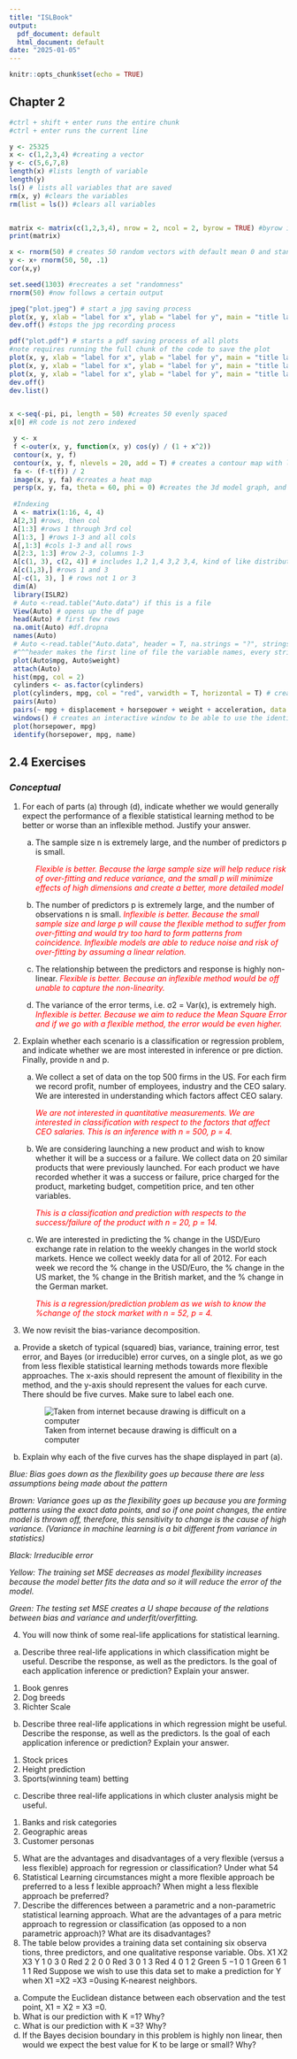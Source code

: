 ```yaml
---
title: "ISLBook"
output:
  pdf_document: default
  html_document: default
date: "2025-01-05"
---
```


```r
knitr::opts_chunk$set(echo = TRUE)
```

## Chapter 2

```r
#ctrl + shift + enter runs the entire chunk 
#ctrl + enter runs the current line

y <- 25325
x <- c(1,2,3,4) #creating a vector
y <- c(5,6,7,8) 
length(x) #lists length of variable 
length(y)
ls() # lists all variables that are saved
rm(x, y) #clears the variables
rm(list = ls()) #clears all variables


matrix <- matrix(c(1,2,3,4), nrow = 2, ncol = 2, byrow = TRUE) #byrow is adding and wrapping matrix[0, :]
print(matrix)

x <- rnorm(50) # creates 50 random vectors with default mean 0 and standard deviation 1
y <- x+ rnorm(50, 50, .1)
cor(x,y)

set.seed(1303) #recreates a set "randomness"
rnorm(50) #now follows a certain output
```

```r
jpeg("plot.jpeg") # start a jpg saving process
plot(x, y, xlab = "label for x", ylab = "label for y", main = "title label", col = "purple")
dev.off() #stops the jpg recording process

pdf("plot.pdf") # starts a pdf saving process of all plots
#note requires running the full chunk of the code to save the plot
plot(x, y, xlab = "label for x", ylab = "label for y", main = "title label", col = "blue")
plot(x, y, xlab = "label for x", ylab = "label for y", main = "title label", col = "red")
plot(x, y, xlab = "label for x", ylab = "label for y", main = "title label", col = "green")
dev.off()
dev.list()


x <-seq(-pi, pi, length = 50) #creates 50 evenly spaced 
x[0] #R code is not zero indexed

 y <- x
 f <-outer(x, y, function(x, y) cos(y) / (1 + x^2))
 contour(x, y, f) 
 contour(x, y, f, nlevels = 20, add = T) # creates a contour map with lines labeled, adds to the previous contour
 fa <- (f-t(f)) / 2
 image(x, y, fa) #creates a heat map
 persp(x, y, fa, theta = 60, phi = 0) #creates the 3d model graph, and can change perspectives using theta and phi
 
 #Indexing
 A <- matrix(1:16, 4, 4) 
 A[2,3] #rows, then col
 A[1:3] #rows 1 through 3rd col
 A[1:3, ] #rows 1-3 and all cols
 A[,1:3] #cols 1-3 and all rows
 A[2:3, 1:3] #row 2-3, columns 1-3
 A[c(1, 3), c(2, 4)] # includes 1,2 1,4 3,2 3,4, kind of like distributive property
 A[c(1,3),] #rows 1 and 3
 A[-c(1, 3), ] # rows not 1 or 3
 dim(A)
 library(ISLR2)
 # Auto <-read.table("Auto.data") if this is a file
 View(Auto) # opens up the df page
 head(Auto) # first few rows
 na.omit(Auto) #df.dropna
 names(Auto)
 # Auto <-read.table("Auto.data", header = T, na.strings = "?", stringsAsFactors = T)
 #^^^header makes the first line of file the variable names, every string with "?" becomes NA, asFactor turns strings into unique number identifiers kind of like a map key pair(efficient storage, but can't change string)
 plot(Auto$mpg, Auto$weight)
 attach(Auto)
 hist(mpg, col = 2)
 cylinders <- as.factor(cylinders)
 plot(cylinders, mpg, col = "red", varwidth = T, horizontal = T) # creates a boxplot when an axis is qualitative
 pairs(Auto)
 pairs(~ mpg + displacement + horsepower + weight + acceleration, data = Auto) #creates these specific pairs
 windows() # creates an interactive window to be able to use the identify fuction and click on points
 plot(horsepower, mpg)
 identify(horsepower, mpg, name)


```

## 2.4 Exercises

### *Conceptual*

1.  For each of parts (a) through (d), indicate whether we would generally expect the performance of a flexible statistical learning method to be better or worse than an inflexible method. Justify your answer.

    (a) The sample size n is extremely large, and the number of predictors p is small.

        [*Flexible is better. Because the large sample size will help reduce risk of over-fitting and reduce variance, and the small p will minimize effects of high dimensions and create a better, more detailed model*]{style="color: red"}

    (b) The number of predictors p is extremely large, and the number of observations n is small. [*Inflexible is better. Because the small sample size and large p will cause the flexible method to suffer from over-fitting and would try too hard to form patterns from coincidence. Inflexible models are able to reduce noise and risk of over-fitting by assuming a linear relation.*]{style="color: red"}

    (c) The relationship between the predictors and response is highly non-linear. [*Flexible is better. Because an inflexible method would be off unable to capture the non-linearity.*]{style="color: red"}

    (d) The variance of the error terms, i.e. σ2 = Var(ϵ), is extremely high. [*Inflexible is better. Because we aim to reduce the Mean Square Error and if we go with a flexible method, the error would be even higher.*]{style="color: red"}

<!-- -->

2.  Explain whether each scenario is a classification or regression problem, and indicate whether we are most interested in inference or pre diction. Finally, provide n and p.

    (a) We collect a set of data on the top 500 firms in the US. For each firm we record profit, number of employees, industry and the CEO salary. We are interested in understanding which factors affect CEO salary.

        [*We are not interested in quantitative measurements. We are interested in classification with respect to the factors that affect CEO salaries. This is an inference with n = 500, p = 4.*]{style="color: red"}

    (b) We are considering launching a new product and wish to know whether it will be a success or a failure. We collect data on 20 similar products that were previously launched. For each product we have recorded whether it was a success or failure, price charged for the product, marketing budget, competition price, and ten other variables.

        [*This is a classification and prediction with respects to the success/failure of the product with n = 20, p = 14.*]{style="color: red"}

    (c) We are interested in predicting the % change in the USD/Euro exchange rate in relation to the weekly changes in the world stock markets. Hence we collect weekly data for all of 2012. For each week we record the % change in the USD/Euro, the % change in the US market, the % change in the British market, and the % change in the German market.

        [*This is a regression/prediction problem as we wish to know the %change of the stock market with n = 52, p = 4.*]{style="color: red"}

<!-- -->

3.  We now revisit the bias-variance decomposition.

<!-- -->

(a) Provide a sketch of typical (squared) bias, variance, training error, test error, and Bayes (or irreducible) error curves, on a single plot, as we go from less flexible statistical learning methods towards more flexible approaches. The x-axis should represent the amount of flexibility in the method, and the y-axis should represent the values for each curve. There should be five curves. Make sure to label each one.

    ![Taken from internet because drawing is difficult on a computer](images/clipboard-1780759857.png)

(b) Explain why each of the five curves has the shape displayed in part (a).

*Blue: Bias goes down as the flexibility goes up because there are less assumptions being made about the pattern*

*Brown: Variance goes up as the flexibility goes up because you are forming patterns using the exact data points, and so if one point changes, the entire model is thrown off, therefore, this sensitivity to change is the cause of high variance. (Variance in machine learning is a bit different from variance in statistics)*

*Black: Irreducible error *

*Yellow: The training set MSE decreases as model flexibility increases because the model better fits the data and so it will reduce the error of the model.*

*Green: The testing set MSE creates a U shape because of the relations between bias and variance and underfit/overfitting.*

<!-- -->

4.  You will now think of some real-life applications for statistical learning.

<!-- -->

(a) Describe three real-life applications in which classification might be useful. Describe the response, as well as the predictors. Is the goal of each application inference or prediction? Explain your answer.
1. Book genres
2. Dog breeds
3. Richter Scale

(b) Describe three real-life applications in which regression might be useful. Describe the response, as well as the predictors. Is the goal of each application inference or prediction? Explain your answer.
1. Stock prices
2. Height prediction
3. Sports(winning team) betting

(c) Describe three real-life applications in which cluster analysis might be useful.
1. Banks and risk categories
2. Geographic areas
3. Customer personas

<!-- -->

5.  What are the advantages and disadvantages of a very flexible (versus a less flexible) approach for regression or classification? Under what 54
6.  Statistical Learning circumstances might a more flexible approach be preferred to a less f lexible approach? When might a less flexible approach be preferred?
7.  Describe the differences between a parametric and a non-parametric statistical learning approach. What are the advantages of a para metric approach to regression or classification (as opposed to a non parametric approach)? What are its disadvantages?
8.  The table below provides a training data set containing six observa tions, three predictors, and one qualitative response variable. Obs. X1 X2 X3 Y 1 0 3 0 Red 2 2 0 0 Red 3 0 1 3 Red 4 0 1 2 Green 5 −1 0 1 Green 6 1 1 1 Red Suppose we wish to use this data set to make a prediction for Y when X1 =X2 =X3 =0using K-nearest neighbors.

<!-- -->

(a) Compute the Euclidean distance between each observation and the test point, X1 = X2 = X3 =0.
(b) What is our prediction with K =1? Why?
(c) What is our prediction with K =3? Why?
(d) If the Bayes decision boundary in this problem is highly non linear, then would we expect the best value for K to be large or small? Why?
